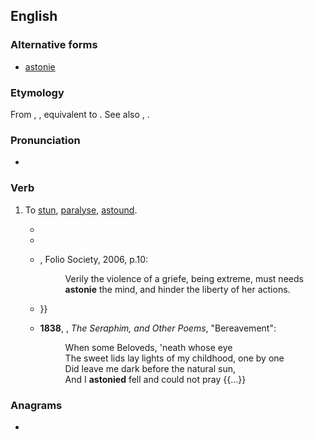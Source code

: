 ==English==

===Alternative forms===
* {{qualifier|obsolete}} [[astonie]]

===Etymology===
From {{inh|en|enm|astonien}}, {{m|enm|astunien}}, equivalent to {{prefix|en|a|stun}}. See also {{l|en|astone}}, {{l|en|astonish}}.

===Pronunciation===
* {{a|UK}} {{IPA|en|/əˈstɒni/}}

===Verb===
{{en-verb}}

# {{lb|en|archaic|transitive}} To [[stun]], [[paralyse]], [[astound]].
#* {{RQ:Mlry MrtDrthr|3.12|2|I|xiiij|passage=thenne Brastias sawe his felawe ferd so with al / he smote the duke with a spere that hors & man fell doune / that sawe kyng Claryaunce and retorned vnto Brastias / and eyther smote other soo that hors & man wente to the erthe / and so they lay long '''astonyed''' / & their hors knees brast to the hard bone}}
#* {{RQ:Tyndale NT|Matthew|VI|text=And it cam to passe, that when Jesus had ended these saynges, the peple were '''astonnied''' at his doctryne.}}
#* {{RQ:Montaigne Florio Essayes}}, Folio Society, 2006, p.10:
#*: Verily the violence of a griefe, being extreme, must needs '''astonie''' the mind, and hinder the liberty of her actions.
#* {{RQ:KJV|Job|17|text=Upright men shall be '''astonied''' at this {{...}}}}
#* '''1838''', {{w|Elizabeth Barrett Browning}}, ''The Seraphim, and Other Poems'', "Bereavement":
#*: When some Beloveds, 'neath whose eye
#*: The sweet lids lay lights of my childhood, one by one
#*: Did leave me dark before the natural sun,
#*: And I '''astonied''' fell and could not pray {{...}}

===Anagrams===
* {{anagrams|en|a=anosty|stay on}}